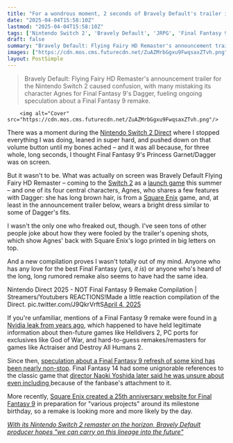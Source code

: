 ```yaml
---
title: "For a wondrous moment, 2 seconds of Bravely Default's trailer in the Nintendo Switch 2 Direct had the internet convinced the Final Fantasy 9 Remake was real"
date: "2025-04-04T15:58:10Z"
lastmod: "2025-04-04T15:58:10Z"
tags: ['Nintendo Switch 2', 'Bravely Default', 'JRPG', 'Final Fantasy 9', 'Remake', 'Square Enix']
draft: false
summary: "Bravely Default: Flying Fairy HD Remaster's announcement trailer for the Nintendo Switch 2 caused confusion,  with many mistaking its character Agnes for Final Fantasy 9's Dagger, fueling ongoing speculation about a Final Fantasy 9 remake."
images: ["https://cdn.mos.cms.futurecdn.net/ZuAZMrbGgxu9FwqsaxZTvh.png"]
layout: PostSimple
---
```

> Bravely Default: Flying Fairy HD Remaster's announcement trailer for the Nintendo Switch 2 caused confusion,  with many mistaking its character Agnes for Final Fantasy 9's Dagger, fueling ongoing speculation about a Final Fantasy 9 remake.


        <img alt="Cover" src="https://cdn.mos.cms.futurecdn.net/ZuAZMrbGgxu9FwqsaxZTvh.png"/>
        
There was a moment during the [Nintendo Switch 2 Direct](https://www.gamesradar.com/games/nintendo-switch-2-direct-april-2025-everything-announced/) where I stopped everything I was doing, leaned in super hard, and pushed down on that volume button until my bones ached – and it was all because, for three whole, long seconds, I thought Final Fantasy 9's Princess Garnet/Dagger was on screen.

But it wasn't to be. What was actually on screen was Bravely Default Flying Fairy HD Remaster – coming to the [Switch 2](https://www.gamesradar.com/nintendo-switch-2-guide/) as a [launch game](https://www.gamesradar.com/games/nintendo-switch-2-launch-games/) this summer – and one of its four central characters, Agnes, who shares a few features with Dagger: she has long brown hair, is from a [Square Enix](https://www.gamesradar.com/tag/square_enix/) game, and, at least in the announcement trailer below, wears a bright dress similar to some of Dagger's fits.

I wasn't the only one who freaked out, though. I've seen tons of other people joke about how they were fooled by the trailer's opening shots, which show Agnes' back with Square Enix's logo printed in big letters on top.

And a new compilation proves I wasn't totally out of my mind. Anyone who has any love for the best Final Fantasy (*yes, it is*) or anyone who's heard of the long, long rumored remake also seems to have had the same idea.

Nintendo Direct 2025 - NOT Final Fantasy 9 Remake Compilation | Streamers/Youtubers REACTIONS!Made a little reaction compilation of the Direct. pic.twitter.com/J9QkrVrftS[April 4, 2025](https://twitter.com/cantworkitout/status/1908136489738785277)

If you're unfamiliar, mentions of a Final Fantasy 9 remake were found in [a Nvidia leak from years ago](https://www.gamesradar.com/massive-nvidia-leak-reignites-nintendo-switch-pro-speculation/), which happened to have held legitimate information about then-future games like Helldivers 2, PC ports for exclusives like God of War, and hard-to-guess remakes/remasters for games like Actraiser and Destroy All Humans 2.

Since then, [speculation about a Final Fantasy 9 refresh of some kind has been nearly non-stop](https://www.gamesradar.com/final-fantasy-9-remake-rumors-are-doing-the-rounds-again-over-a-year-after-they-first-started/). Final Fantasy 14 had some unignorable references to the classic game that [director Naoki Yoshida later said he was unsure about even including ](https://www.gamesradar.com/games/final-fantasy/final-fantasy-14s-yoshi-p-was-unsure-about-referencing-final-fantasy-9-so-heavily-because-its-a-masterpiece-and-everyone-has-a-strong-emotional-attachment-to-it/)because of the fanbase's attachment to it.

More recently, [Square Enix created a 25th anniversary website for Final Fantasy 9](https://www.gamesradar.com/games/final-fantasy/final-fantasy-9-gets-website-celebrating-25th-anniversary-with-hints-of-various-projects-leaving-fans-of-the-jrpg-hopeful-for-the-long-rumored-remake/) in preparation for "various projects" around its milestone birthday, so a remake is looking more and more likely by the day.

[<em>With its Nintendo Switch 2 remaster on the horizon, Bravely Default producer hopes "we can carry on this lineage into the future"</em>](https://www.gamesradar.com/games/jrpg/with-its-nintendo-switch-2-remaster-on-the-horizon-bravely-default-producer-hopes-we-can-carry-on-this-lineage-into-the-future/)
        